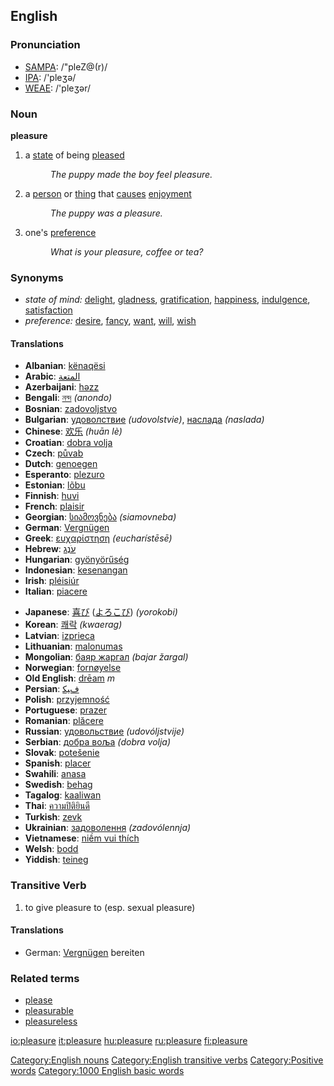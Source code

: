 ==English==

===Pronunciation===
*[[SAMPA]]: /"pleZ@(r)/
*[[IPA]]: /'pleʒə/
*[[WEAE]]: /'pleʒər/

===Noun===
'''pleasure'''

# a [[state]] of being [[please]]d
#: ''The puppy made the boy feel pleasure.''
# a [[person]] or [[thing]] that [[cause]]s [[enjoyment]]
#: ''The puppy was a pleasure.''
# one's [[preference]]
#: ''What is your pleasure, coffee or tea?''

===Synonyms===
*''state of mind:'' [[delight]], [[gladness]], [[gratification]], [[happiness]], [[indulgence]], [[satisfaction]]
* ''preference:'' [[desire]], [[fancy]], [[want]], [[will]], [[wish]]

====Translations====
{{top}}
*'''Albanian''': [[kënaqësi]]
*'''Arabic''': [[المتعة]]
*'''Azerbaijani''': [[həzz]]
*'''Bengali''': [[নন্দ]] ''(anondo)''
*'''Bosnian''': [[zadovoljstvo]]
*'''Bulgarian''': [[удоволствие]] ''(udovolstvie)'', [[наслада]] ''(naslada)''
*'''Chinese''': [[欢乐]] ''(huān lè)''
*'''Croatian''': [[dobra volja]]
*'''Czech''': [[půvab]]
*'''Dutch''': [[genoegen]]
*'''Esperanto''': [[plezuro]]
*'''Estonian''': [[lõbu]]
*'''Finnish''': [[huvi]]
*'''French''': [[plaisir]]
*'''Georgian''': [[სიამოვნება]] ''(siamovneba)''
*'''German''': [[Vergnügen]]
*'''Greek''': [[ευχαρίστηση]] ''(eucharístēsē)''
*'''Hebrew''': [[עֹנֶג]]
*'''Hungarian''': [[gyönyörűség]]
*'''Indonesian''': [[kesenangan]]
*'''Irish''': [[pléisiúr]]
*'''Italian''': [[piacere]]
{{mid}}
*'''Japanese''': [[喜び]] ([[よろこび]]) ''(yorokobi)''
*'''Korean''': [[쾌락]] ''(kwaerag)''
*'''Latvian''': [[izprieca]]
*'''Lithuanian''': [[malonumas]]
*'''Mongolian''': [[баяр жаргал]] ''(bajar žargal)''
*'''Norwegian''': [[fornøyelse]]
*'''Old English''': [[dream#Old English|drēam]] ''m''
*'''Persian''': [[ﻑﻴﻜ]]
*'''Polish''': [[przyjemność]]
*'''Portuguese''': [[prazer]]
*'''Romanian''': [[plăcere]]
*'''Russian''': [[удовольствие]] ''(udovóljstvije)''
*'''Serbian''': [[добра воља]] ''(dobra volja)''
*'''Slovak''': [[potešenie]]
*'''Spanish''': [[placer]]
*'''Swahili''': [[anasa]]
*'''Swedish''': [[behag]]
*'''Tagalog''': [[kaaliwan]]
*'''Thai''': [[ความปิติยินดี]]
*'''Turkish''': [[zevk]]
*'''Ukrainian''': [[задоволення]] ''(zadovólennja)''
*'''Vietnamese''': [[niềm vui thích]]
*'''Welsh''': [[bodd]]
*'''Yiddish''': [[teineg]]
{{bottom}}

===Transitive Verb===
{{en-infl-reg-other-e|pleasur|e}}

# to give pleasure to (esp. sexual pleasure)

====Translations====
*German: [[Vergnügen]] bereiten

===Related terms===
* [[please]] {{pos_v}}
* [[pleasurable]]
* [[pleasureless]]

[[Category:English nouns]]
[[Category:English transitive verbs]]
[[Category:Positive words]]
[[Category:1000 English basic words]]

[[io:pleasure]]
[[it:pleasure]]
[[hu:pleasure]]
[[ru:pleasure]]
[[fi:pleasure]]